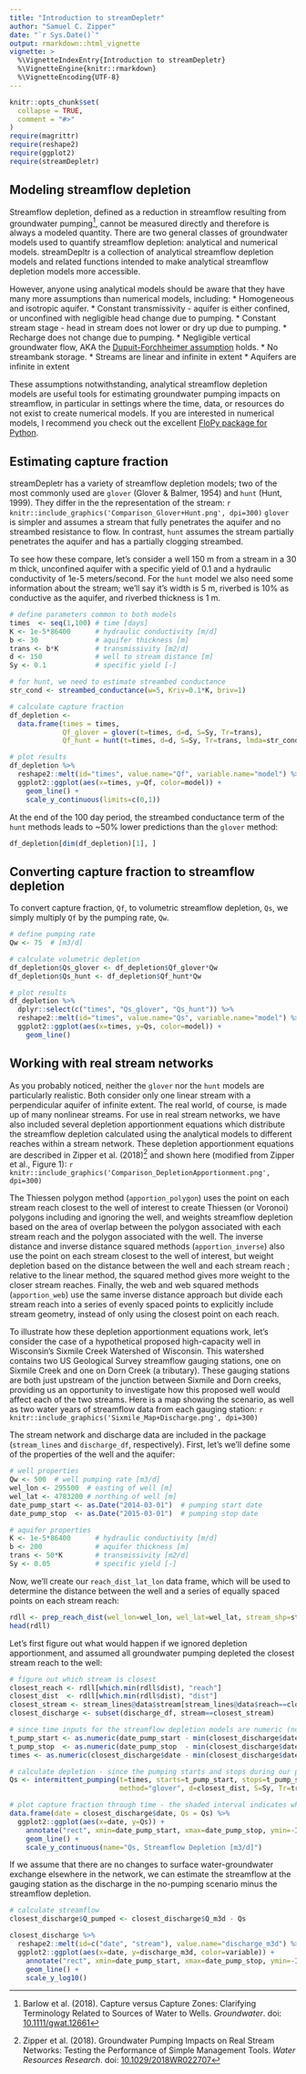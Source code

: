 ```yaml
---
title: "Introduction to streamDepletr"
author: "Samuel C. Zipper"
date: "`r Sys.Date()`"
output: rmarkdown::html_vignette
vignette: >
  %\VignetteIndexEntry{Introduction to streamDepletr}
  %\VignetteEngine{knitr::rmarkdown}
  %\VignetteEncoding{UTF-8}
---
```


```r
knitr::opts_chunk$set(
  collapse = TRUE,
  comment = "#>"
)
require(magrittr)
require(reshape2)
require(ggplot2)
require(streamDepletr)
```

## Modeling streamflow depletion

Streamflow depletion, defined as a reduction in streamflow resulting from groundwater pumping^[Barlow et al. (2018). Capture versus Capture Zones: Clarifying Terminology Related to Sources of Water to Wells. *Groundwater*. doi: [10.1111/gwat.12661](http://dx.doi.org/10.1111/gwat.12661)], cannot be measured directly and therefore is always a modeled quantity. There are two general classes of groundwater models used to quantify streamflow depletion: analytical and numerical models. streamDepltr is a collection of analytical streamflow depletion models and related functions intended to make analytical streamflow depletion models more accessible. 

However, anyone using analytical models should be aware that they have many more assumptions than numerical models, including:
* Homogeneous and isotropic aquifer.
* Constant transmissivity - aquifer is either confined, or unconfined with negligible head change due to pumping.
* Constant stream stage - head in stream does not lower or dry up due to pumping.
* Recharge does not change due to pumping.
* Negligible vertical groundwater flow, AKA the [Dupuit-Forchheimer assumption](https://en.wikipedia.org/wiki/Dupuit%E2%80%93Forchheimer_assumption) holds.
* No streambank storage.
* Streams are linear and infinite in extent
* Aquifers are infinite in extent

These assumptions notwithstanding, analytical streamflow depletion models are useful tools for estimating groundwater pumping impacts on streamflow, in particular in settings where the time, data, or resources do not exist to create numerical models. If you are interested in numerical models, I recommend you check out the excellent [FloPy package for Python](https://github.com/modflowpy/flopy).

## Estimating capture fraction
streamDepletr has a variety of streamflow depletion models; two of the most commonly used are `glover` (Glover & Balmer, 1954) and `hunt` (Hunt, 1999). They differ in the the representation of the stream:
`r knitr::include_graphics('Comparison_Glover+Hunt.png', dpi=300)`
`glover` is simpler and assumes a stream that fully penetrates the aquifer and no streambed resistance to flow. In contrast, `hunt` assumes the stream partially penetrates the aquifer and has a partially clogging streambed.

To see how these compare, let's consider a well 150 m from a stream in a 30 m thick, unconfined aquifer with a specific yield of 0.1 and a hydraulic conductivity of 1e-5 meters/second. For the `hunt` model we also need some information about the stream; we'll say it's width is 5 m, riverbed is 10% as conductive as the aquifer, and riverbed thickness is 1 m.

```r
# define parameters common to both models
times  <- seq(1,100) # time [days]
K <- 1e-5*86400      # hydraulic conductivity [m/d]
b <- 30              # aquifer thickness [m]
trans <- b*K         # transmissivity [m2/d]
d <- 150             # well to stream distance [m]
Sy <- 0.1            # specific yield [-]

# for hunt, we need to estimate streambed conductance
str_cond <- streambed_conductance(w=5, Kriv=0.1*K, briv=1)

# calculate capture fraction
df_depletion <-
  data.frame(times = times,
             Qf_glover = glover(t=times, d=d, S=Sy, Tr=trans),
             Qf_hunt = hunt(t=times, d=d, S=Sy, Tr=trans, lmda=str_cond))

# plot results
df_depletion %>% 
  reshape2::melt(id="times", value.name="Qf", variable.name="model") %>% 
  ggplot2::ggplot(aes(x=times, y=Qf, color=model)) +
    geom_line() +
    scale_y_continuous(limits=c(0,1))
```

At the end of the 100 day period, the streambed conductance term of the `hunt` methods leads to ~50% lower predictions than the `glover` method:
```r
df_depletion[dim(df_depletion)[1], ]
```

## Converting capture fraction to streamflow depletion
To convert capture fraction, `Qf`, to volumetric streamflow depletion, `Qs`, we simply multiply `Qf` by the pumping rate, `Qw`.
```r
# define pumping rate
Qw <- 75  # [m3/d]

# calculate volumetric depletion
df_depletion$Qs_glover <- df_depletion$Qf_glover*Qw
df_depletion$Qs_hunt <- df_depletion$Qf_hunt*Qw

# plot results
df_depletion %>% 
  dplyr::select(c("times", "Qs_glover", "Qs_hunt")) %>% 
  reshape2::melt(id="times", value.name="Qs", variable.name="model") %>% 
  ggplot2::ggplot(aes(x=times, y=Qs, color=model)) +
    geom_line()
```

## Working with real stream networks
As you probably noticed, neither the `glover` nor the `hunt` models are particularly realistic. Both consider only one linear stream with a perpendicular aquifer of infinite extent. The real world, of course, is made up of many nonlinear streams. For use in real stream networks, we have also included several depletion apportionment equations which distribute the streamflow depletion calculated using the analytical models to different reaches within a stream network. These depletion apportionment equations are described in Zipper et al. (2018)^[Zipper et al. (2018). Groundwater Pumping Impacts on Real Stream Networks: Testing the Performance of Simple Management Tools. *Water Resources Research*. doi: [10.1029/2018WR022707](http://dx.doi.org/10.1029/2018WR022707)] and shown here (modified from Zipper et al., Figure 1):
`r knitr::include_graphics('Comparison_DepletionApportionment.png', dpi=300)`

The Thiessen polygon method (`apportion_polygon`) uses the point on each stream reach closest to the well of interest to create Thiessen (or Voronoi) polygons including and ignoring the well, and weights streamflow depletion based on the area of overlap between the polygon associated with each stream reach and the polygon associated with the well. 
The inverse distance and inverse distance squared methods (`apportion_inverse`) also use the point on each stream closest to the well of interest, but weight depletion based on the distance between the well and each stream reach ; relative to the linear method, the squared method gives more weight to the closer stream reaches. 
Finally, the web and web squared methods (`apportion_web`) use the same inverse distance approach but divide each stream reach into a series of evenly spaced points to explicitly include stream geometry, instead of only using the closest point on each reach.

To illustrate how these depletion apportionment equations work, let's consider the case of a hypothetical proposed high-capacity well in Wisconsin's Sixmile Creek Watershed of Wisconsin. This watershed contains two US Geological Survey streamflow gauging stations, one on Sixmile Creek and one on Dorn Creek (a tributary). These gauging stations are both just upstream of the junction between Sixmile and Dorn creeks, providing us an opportunity to investigate how this proposed well would affect each of the two streams. Here is a map showing the scenario, as well as two water years of streamflow data from each gauging station:
`r knitr::include_graphics('Sixmile_Map+Discharge.png', dpi=300)`

The stream network and discharge data are included in the package (`stream_lines` and `discharge_df`, respectively). First, let's we'll define some of the properties of the well and the aquifer:
```r
# well properties
Qw <- 500  # well pumping rate [m3/d]
wel_lon <- 295500  # easting of well [m]
wel_lat <- 4783200 # northing of well [m]
date_pump_start <- as.Date("2014-03-01")  # pumping start date
date_pump_stop  <- as.Date("2015-03-01")  # pumping stop date

# aquifer properties
K <- 1e-5*86400      # hydraulic conductivity [m/d]
b <- 200             # aquifer thickness [m]
trans <- 50*K        # transmissivity [m2/d]
Sy <- 0.05           # specific yield [-]
```

Now, we'll create our `reach_dist_lat_lon` data frame, which will be used to determine the distance between the well and a series of equally spaced points on each stream reach:
```r
rdll <- prep_reach_dist(wel_lon=wel_lon, wel_lat=wel_lat, stream_shp=stream_lines, reach_id="reach", stream_pt_spacing=1)
head(rdll)
```

Let's first figure out what would happen if we ignored depletion apportionment, and assumed all groundwater pumping depleted the closest stream reach to the well:
```r
# figure out which stream is closest
closest_reach <- rdll[which.min(rdll$dist), "reach"]
closest_dist  <- rdll[which.min(rdll$dist), "dist"]
closest_stream <- stream_lines@data$stream[stream_lines@data$reach==closest_reach]
closest_discharge <- subset(discharge_df, stream==closest_stream)

# since time inputs for the streamflow depletion models are numeric (not dates), we need to figure out when the start and stop date are relative to the start of our period of interest
t_pump_start <- as.numeric(date_pump_start - min(closest_discharge$date))
t_pump_stop  <- as.numeric(date_pump_stop  - min(closest_discharge$date))
times <- as.numeric(closest_discharge$date - min(closest_discharge$date))

# calculate depletion - since the pumping starts and stops during our period of interest, we will use the intermittent_pumping function even though it is only one pumping cycle
Qs <- intermittent_pumping(t=times, starts=t_pump_start, stops=t_pump_stop, rates=Qw,
                           method="glover", d=closest_dist, S=Sy, Tr=trans)

# plot capture fraction through time - the shaded interval indicates when pumping is occurring
data.frame(date = closest_discharge$date, Qs = Qs) %>% 
  ggplot2::ggplot(aes(x=date, y=Qs)) +
    annotate("rect", xmin=date_pump_start, xmax=date_pump_stop, ymin=-Inf, ymax=Inf, fill="red", alpha=0.5) +
    geom_line() +
    scale_y_continuous(name="Qs, Streamflow Depletion [m3/d]")
```

If we assume that there are no changes to surface water-groundwater exchange elsewhere in the network, we can estimate the streamflow at the gauging station as the discharge in the no-pumping scenario minus the streamflow depletion.
```r
# calculate streamflow 
closest_discharge$Q_pumped <- closest_discharge$Q_m3d - Qs 

closest_discharge %>% 
  reshape2::melt(id=c("date", "stream"), value.name="discharge_m3d") %>% 
  ggplot2::ggplot(aes(x=date, y=discharge_m3d, color=variable)) +
    annotate("rect", xmin=date_pump_start, xmax=date_pump_stop, ymin=-Inf, ymax=Inf, fill="red", alpha=0.5) +
    geom_line() +
    scale_y_log10()
```